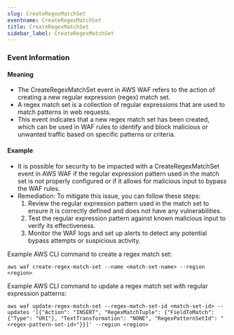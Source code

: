 ```yaml
--- 
slug: CreateRegexMatchSet
eventname: CreateRegexMatchSet
title: CreateRegexMatchSet
sidebar_label: CreateRegexMatchSet
---
```

                       
### Event Information

#### Meaning

- The CreateRegexMatchSet event in AWS WAF refers to the action of creating a new regular expression (regex) match set.
- A regex match set is a collection of regular expressions that are used to match patterns in web requests.
- This event indicates that a new regex match set has been created, which can be used in WAF rules to identify and block malicious or unwanted traffic based on specific patterns or criteria.

#### Example

- It is possible for security to be impacted with a CreateRegexMatchSet event in AWS WAF if the regular expression pattern used in the match set is not properly configured or if it allows for malicious input to bypass the WAF rules.
- Remediation: To mitigate this issue, you can follow these steps:
  1. Review the regular expression pattern used in the match set to ensure it is correctly defined and does not have any vulnerabilities.
  2. Test the regular expression pattern against known malicious input to verify its effectiveness.
  3. Monitor the WAF logs and set up alerts to detect any potential bypass attempts or suspicious activity.

Example AWS CLI command to create a regex match set:
```
aws waf create-regex-match-set --name <match-set-name> --region <region>
```

Example AWS CLI command to update a regex match set with regular expression patterns:
```
aws waf update-regex-match-set --regex-match-set-id <match-set-id> --updates '[{"Action": "INSERT", "RegexMatchTuple": {"FieldToMatch": {"Type": "URI"}, "TextTransformation": "NONE", "RegexPatternSetId": "<regex-pattern-set-id>"}}]' --region <region>
```


 